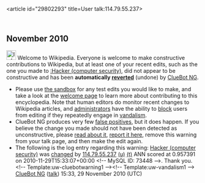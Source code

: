 <article id="29802293" title=User talk:114.79.55.237>
	<talkpage id="29802293" title="User talk:114.79.55.237">


== November 2010 ==
[[Image:Information.svg|left|25px|alt=|link=]] Welcome to Wikipedia. Everyone is welcome to make constructive contributions to Wikipedia, but at least one of your recent edits, such as the one you made to [[:Hacker (computer security)]], did not appear to be constructive and has been '''automatically [[Help:Reverting|reverted]]''' (undone) by [[User:ClueBot NG|ClueBot NG]]. 
* Please use [[Wikipedia:Sandbox|the sandbox]] for any test edits you would like to make, and take a look at the [[Wikipedia:Introduction|welcome page]] to learn more about contributing to this encyclopedia. Note that human editors do monitor recent changes to Wikipedia articles, and [[WP:ADMINS|administrators]] have the ability to [[WP:BLOCK|block]] users from editing if they repeatedly engage in [[WP:vandalism|vandalism]].
* ClueBot NG produces very few [[User:ClueBot NG#Information About False Positives|false positives]], but it does happen. If you believe the change you made should not have been detected as unconstructive, please [[User:ClueBot NG#Information About False Positives|read about it]], [[User:ClueBot NG/B|report it here]], remove this warning from your talk page, and then make the edit again. 
* The following is the log entry regarding this warning: [[Hacker (computer security)]] was [http://en.wikipedia.org/w/index.php?title=Hacker+%28computer+security%29&amp;diff=399530745&amp;oldid=398920404 changed] by [[Special:Contributions/114.79.55.237|114.79.55.237]] [[User:114.79.55.237|(u)]] [[User talk:114.79.55.237|(t)]] ANN scored at 0.957391 on 2010-11-29T15:33:07+00:00 &lt;!-- MySQL ID: 73448 --&gt;. Thank you. &lt;!-- Template:uw-cluebotwarning1 --&gt;&lt;!-- Template:uw-vandalism1 --&gt; [[User:ClueBot NG|ClueBot NG]] ([[User talk:ClueBot NG|talk]]) 15:33, 29 November 2010 (UTC)
	</talkpage>
</article>